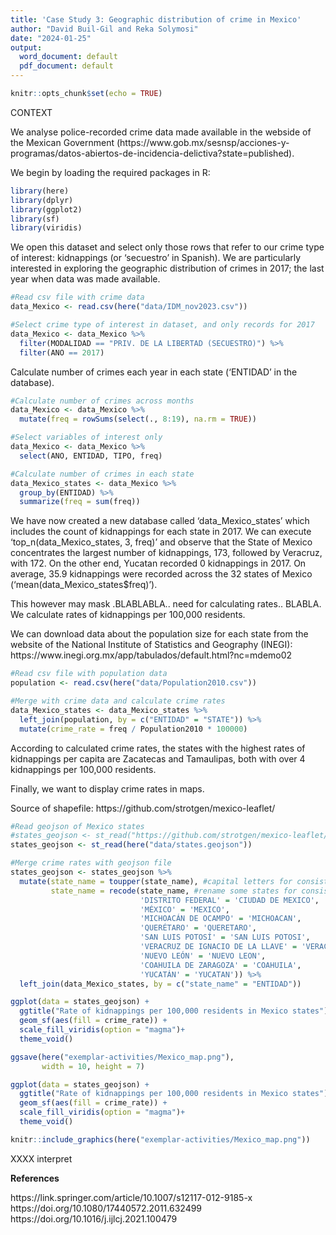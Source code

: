 ```yaml
---
title: 'Case Study 3: Geographic distribution of crime in Mexico'
author: "David Buil-Gil and Reka Solymosi"
date: "2024-01-25"
output:
  word_document: default
  pdf_document: default
---
```


```r
knitr::opts_chunk$set(echo = TRUE)
```

CONTEXT

We analyse police-recorded crime data made available in the webside of the Mexican Government (https://www.gob.mx/sesnsp/acciones-y-programas/datos-abiertos-de-incidencia-delictiva?state=published).

We begin by loading the required packages in R:


```r
library(here)
library(dplyr)
library(ggplot2)
library(sf)
library(viridis)
```

We open this dataset and select only those rows that refer to our crime type of interest: kidnappings (or 'secuestro' in Spanish). We are particularly interested in exploring the geographic distribution of crimes in 2017; the last year when data was made available.

```r
#Read csv file with crime data
data_Mexico <- read.csv(here("data/IDM_nov2023.csv"))

#Select crime type of interest in dataset, and only records for 2017
data_Mexico <- data_Mexico %>%
  filter(MODALIDAD == "PRIV. DE LA LIBERTAD (SECUESTRO)") %>%
  filter(ANO == 2017)

```

Calculate number of crimes each year in each state ('ENTIDAD' in the database).

```r

#Calculate number of crimes across months
data_Mexico <- data_Mexico %>%
  mutate(freq = rowSums(select(., 8:19), na.rm = TRUE))

#Select variables of interest only
data_Mexico <- data_Mexico %>%
  select(ANO, ENTIDAD, TIPO, freq)

#Calculate number of crimes in each state
data_Mexico_states <- data_Mexico %>%
  group_by(ENTIDAD) %>%
  summarize(freq = sum(freq))

```

We have now created a new database called 'data_Mexico_states' which includes the count of kidnappings for each state in 2017. We can execute 'top_n(data_Mexico_states, 3, freq)' and observe that the State of Mexico concentrates the largest number of kidnappings, 173, followed by Veracruz, with 172. On the other end, Yucatan recorded 0 kidnappings in 2017. On average, 35.9 kidnappings were recorded across the 32 states of Mexico ('mean(data_Mexico_states$freq)').

This however may mask .BLABLABLA.. need for calculating rates.. BLABLA. We calculate rates of kidnappings per 100,000 residents.

We can download data about the population size for each state from the website of the National Institute of Statistics and Geography (INEGI): https://www.inegi.org.mx/app/tabulados/default.html?nc=mdemo02 

```r

#Read csv file with population data
population <- read.csv(here("data/Population2010.csv"))

#Merge with crime data and calculate crime rates
data_Mexico_states <- data_Mexico_states %>%
  left_join(population, by = c("ENTIDAD" = "STATE")) %>%
  mutate(crime_rate = freq / Population2010 * 100000)

```

According to calculated crime rates, the states with the highest rates of kidnappings per capita are Zacatecas and Tamaulipas, both with over 4 kidnappings per 100,000 residents.

Finally, we want to display crime rates in maps.

Source of shapefile: https://github.com/strotgen/mexico-leaflet/

```r

#Read geojson of Mexico states
#states_geojson <- st_read("https://github.com/strotgen/mexico-leaflet/blob/master/states.geojson")
states_geojson <- st_read(here("data/states.geojson"))

#Merge crime rates with geojson file
states_geojson <- states_geojson %>%
  mutate(state_name = toupper(state_name), #capital letters for consistency
         state_name = recode(state_name, #rename some states for consistency
                             'DISTRITO FEDERAL' = 'CIUDAD DE MEXICO',
                             'MÉXICO' = 'MEXICO',
                             'MICHOACÁN DE OCAMPO' = 'MICHOACAN',
                             'QUERÉTARO' = 'QUERETARO',
                             'SAN LUIS POTOSÍ' = 'SAN LUIS POTOSI',
                             'VERACRUZ DE IGNACIO DE LA LLAVE' = 'VERACRUZ',
                             'NUEVO LEÓN' = 'NUEVO LEON',
                             'COAHUILA DE ZARAGOZA' = 'COAHUILA',
                             'YUCATÁN' = 'YUCATAN')) %>% 
  left_join(data_Mexico_states, by = c("state_name" = "ENTIDAD"))


```


```r

ggplot(data = states_geojson) +
  ggtitle("Rate of kidnappings per 100,000 residents in Mexico states") +
  geom_sf(aes(fill = crime_rate)) +
  scale_fill_viridis(option = "magma")+
  theme_void()

ggsave(here("exemplar-activities/Mexico_map.png"), 
       width = 10, height = 7)

```


```r

ggplot(data = states_geojson) +
  ggtitle("Rate of kidnappings per 100,000 residents in Mexico states") +
  geom_sf(aes(fill = crime_rate)) +
  scale_fill_viridis(option = "magma")+
  theme_void()

```


```r

knitr::include_graphics(here("exemplar-activities/Mexico_map.png"))

```

XXXX interpret


**References**


https://link.springer.com/article/10.1007/s12117-012-9185-x
https://doi.org/10.1080/17440572.2011.632499
https://doi.org/10.1016/j.ijlcj.2021.100479 

